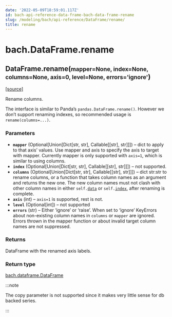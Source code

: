 ```yaml
---
date: '2022-05-09T18:59:01.117Z'
id: bach-api-reference-data-frame-bach-data-frame-rename
slug: /modeling/bach/api-reference/DataFrame/rename/
title: rename
---
```


# bach.DataFrame.rename

<div className="method">

<h2 className="signature-method"><span className="additional-name">DataFrame.</span><span className="name">rename(</span><small className="parameter-list"><span className="parameter" id="mapper">mapper=None</span>, <span className="parameter" id="index">index=None</span>, <span className="parameter" id="columns">columns=None</span>, <span className="parameter" id="axis">axis=0</span>, <span className="parameter" id="level">level=None</span>, <span className="parameter" id="errors">errors='ignore'</span></small>)</h2>


&#8203;<span className="view-source">[[source]](https://github.com/objectiv/objectiv-analytics/blob/main/bach/bach/dataframe.py)</span>

<div className="content">

Rename columns.

The interface is similar to Panda’s `pandas.DataFrame.rename()`. However we don’t support
renaming indexes, so recommended usage is `rename(columns=...)`.


### Parameters

* **`mapper`** (Optional[Union[Dict[str, str], Callable[[str], str]]]) – dict to apply to that axis’ values. Use mapper and axis to specify the axis to target
with mapper. Currently mapper is only supported with `axis=1`, which is similar to using
columns.
* **`index`** (Optional[Union[Dict[str, str], Callable[[str], str]]]) – not supported.
* **`columns`** (Optional[Union[Dict[str, str], Callable[[str], str]]]) – dict str:str to rename columns, or a function that takes column names as an argument
and returns the new one. The new column names must not clash with other column names in either
`self.`[`data`](/modeling/bach/api-reference/DataFrame/bach.DataFrame.data.mdx) or `self.`[`index`](/modeling/bach/api-reference/DataFrame/bach.DataFrame.index.mdx), after renaming is complete.
* **`axis`** (int) – `axis=1` is supported, rest is not.
* **`level`** (Optional[int]) – not supported
* **`errors`** (str) – Either ‘ignore’ or ‘raise’. When set to ‘ignore’ KeyErrors about non-existing
column names in `columns` or `mapper` are ignored. Errors thrown in the mapper function or
about invalid target column names are not suppressed.



### Returns

DataFrame with the renamed axis labels.



### Return type

[bach.dataframe.DataFrame](/modeling/bach/api-reference/DataFrame/index.mdx)


:::note

The copy parameter is not supported since it makes very little sense for db backed series.


:::


</div>


</div>
